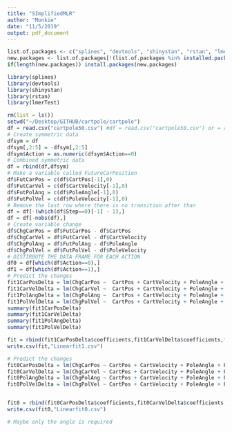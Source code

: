 ```yaml
---
title: "SImplifiedMLR"
author: "Monkie"
date: "11/5/2019"
output: pdf_document
---
```


```r
list.of.packages <- c("splines", "devtools", "shinystan", "rstan", "lmerTest")
new.packages <- list.of.packages[!(list.of.packages %in% installed.packages()[,"Package"])]
if(length(new.packages)) install.packages(new.packages)

library(splines)
library(devtools)
library(shinystan)
library(rstan)
library(lmerTest)

rm(list = ls())
setwd("~/Desktop/GITHUB/cartpole/cartpole")
df = read.csv("cartpole50.csv") #df = read.csv("cartpole50.csv") or = read.csv("cartpole.csv")
# Create symmetric data
dfsym = df
dfsym[,2:5] = -dfsym[,2:5]
dfsym$Action = as.numeric(dfsym$Action==0)
# Combined symmetric data
df = rbind(df,dfsym)
# Make a variable called FutureCarPosition 
df$FutCarPos = c(df$CartPos[-1],0)
df$FutCarVel = c(df$CartVelocity[-1],0)
df$FutPolAng = c(df$PoleAngle[-1],0)
df$FutPolVel = c(df$PoleVelocity[-1],0)
# Remove the last row where there is no transition after than
df = df[-(which(df$Step==0)[-1] - 1),]
df = df[-nobs(df),]
# Create variable change
df$ChgCarPos = df$FutCarPos - df$CartPos
df$ChgCarVel = df$FutCarVel - df$CartVelocity
df$ChgPolAng = df$FutPolAng - df$PoleAngle
df$ChgPolVel = df$FutPolVel - df$PoleVelocity
# DISTIRBUTE THE DATA FRAME FOR EACH ACTION
df0 = df[which(df$Action==0),]
df1 = df[which(df$Action==1),]
# Predict the changes
fit1CarPosDelta = lm(ChgCarPos ~  CartPos + CartVelocity + PoleAngle + PoleVelocity,data = df1)
fit1CarVelDelta = lm(ChgCarVel ~  CartPos + CartVelocity + PoleAngle + PoleVelocity,data = df1)
fit1PolAngDelta = lm(ChgPolAng ~  CartPos + CartVelocity + PoleAngle + PoleVelocity,data = df1)
fit1PolVelDelta = lm(ChgPolVel ~  CartPos + CartVelocity + PoleAngle + PoleVelocity,data = df1)
summary(fit1CarPosDelta)
summary(fit1CarVelDelta)
summary(fit1PolAngDelta)
summary(fit1PolVelDelta)

fit = rbind(fit1CarPosDelta$coefficients,fit1CarVelDelta$coefficients,fit1PolAngDelta$coefficients,fit1PolVelDelta$coefficients)
write.csv(fit,"Linearfit1.csv")

# Predict the changes
fit0CarPosDelta = lm(ChgCarPos ~ CartPos + CartVelocity + PoleAngle + PoleVelocity,data = df0)
fit0CarVelDelta = lm(ChgCarVel ~ CartPos + CartVelocity + PoleAngle + PoleVelocity ,data = df0)
fit0PolAngDelta = lm(ChgPolAng ~ CartPos + CartVelocity + PoleAngle + PoleVelocity ,data = df0)
fit0PolVelDelta = lm(ChgPolVel ~ CartPos + CartVelocity + PoleAngle + PoleVelocity ,data = df0)


fit0 = rbind(fit0CarPosDelta$coefficients,fit0CarVelDelta$coefficients,fit0PolAngDelta$coefficients,fit0PolVelDelta$coefficients)
write.csv(fit0,"Linearfit0.csv")

# Maybe only the angle is required  
```

